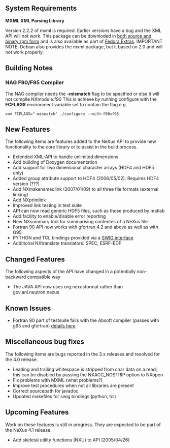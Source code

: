 ==System Requirements==
'''MXML XML Parsing Library'''

Version 2.2.2 of mxml is required. Earlier versions have a bug and the XML API will not work. This package can be downloded in [http://www.easysw.com/~mike/mxml/software.php both source and binary rpm form] and is also available as part of [http://fedoraproject.org/wiki/Extras/UsingExtras Fedora Extras]. IMPORTANT NOTE: Debian also provides the mxml package, but it based on 2.0 and will not work properly.

==Building Notes==
===NAG F90/F95 Compiler===
The NAG compiler needs the '''-mismatch''' flag to be specified or else it will not compile NXmodule.f90 This is achieve by running configure with the '''FCFLAGS''' environment variable set to contain the flag e.g.
<pre>
env FCFLAGS="-mismatch" ./configure --with-f90=f95
</pre>  
==New Features==
The following items are features added to the NeXus API to provide new
functionality to the core library or to assist in the build process.
*Extended XML-API to handle unlimited dimensions
*Add building of Doxygen documentation
*Add support for two dimensional character arrays (HDF4 and HDF5 only)
*Added group attribute support to HDF4 (2006/05/02). Requires HDF4 version (???)
*Add NXmakenamedlink (2007/01/09) to all three file formats (external linking)
*Add NXprintlink
*Improved link testing in test suite
*API can now read generic HDF5 files, such as those produced by matlab
*Add facility to enable/disable error reporting
*New NXsummary tool for summarising contentes of a NeXus file
*Fortran 90 API now works with gfortran 4.2 and above as well as with G95
*PYTHON and TCL bindings provided via a [http://www.swig.org/ SWIG interface]
*Additional NXtranslate translators: SPEC, ESRF-EDF

==Changed Features==
The following aspects of the API have changed in a potentially non-backward compatible way
*The JAVA API now uses org.nexusformat rather than gov.anl.neutron.nexus

==Known Issues==
* Fortran 90 part of testsuite fails with the Absoft compiler (passes with g95 and gfortran) [http://trac.nexusformat.org/code/ticket/68 details here]

==Miscellaneous bug fixes==
The following items are bugs reported in the 3.x releases and resolved for
the 4.0 release.
*Leading and trailing whitespace is stripped from char data on a read; this can be disabled by passing the NXACC_NOSTRIP option to NXopen
*Fix problems with MXML (what problems?)
*Improve test procedures when not all libraries are present
*Correct sourcepath for javadoc
*Updated makefiles for swig bindings (python, tcl)

==Upcoming Features==
Work on these features is still in progress. They are expected to be part 
of the NeXus 4.1 release.
*Add skeletal utility functions (NXU) to API (2005/04/26)